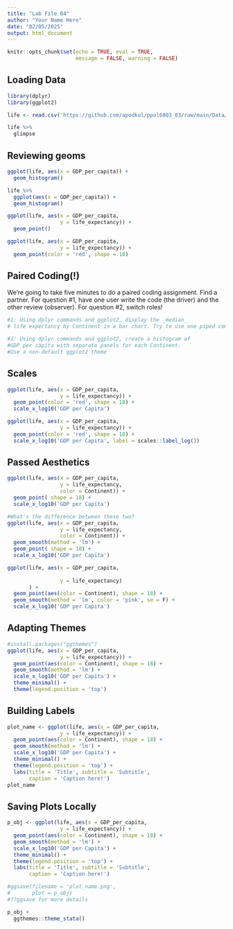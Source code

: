 ```yaml
---
title: "Lab File 04"
author: "Your Name Here"
date: "02/05/2025"
output: html_document
---
```


```r
knitr::opts_chunk$set(echo = TRUE, eval = TRUE, 
                      message = FALSE, warning = FALSE)
```

## Loading Data
```r
library(dplyr)
library(ggplot2)

life <- read.csv('https://github.com/apodkul/ppol6803_03/raw/main/Data/life_expect.csv')

life %>% 
  glimpse
```

## Reviewing geoms
```r
ggplot(life, aes(x = GDP_per_capita)) + 
  geom_histogram()

life %>%
  ggplot(aes(x = GDP_per_capita)) + 
  geom_histogram()

ggplot(life, aes(x = GDP_per_capita, 
                 y = life_expectancy)) + 
  geom_point()

ggplot(life, aes(x = GDP_per_capita, 
                 y = life_expectancy)) + 
  geom_point(color = 'red', shape = 18)
```

## Paired Coding(!)
We're going to take five minutes to do a paired coding assignment. Find a partner. For question #1, have one user write the code (the driver) and the other review (observer). For question #2, switch roles! 

```r
#1: Using dplyr commands and ggplot2, display the _median_ 
# life expectancy by Continent in a bar chart. Try to use one piped command.

```

```r
#1: Using dplyr commands and ggplot2, create a histogram of 
#GDP per capita with separate panels for each Continent. 
#Use a non-default ggplot2 theme 

```

## Scales 
```r
ggplot(life, aes(x = GDP_per_capita, 
                 y = life_expectancy)) + 
  geom_point(color = 'red', shape = 18) + 
  scale_x_log10('GDP per Capita')

ggplot(life, aes(x = GDP_per_capita, 
                 y = life_expectancy)) + 
  geom_point(color = 'red', shape = 18) + 
  scale_x_log10('GDP per Capita', label = scales::label_log())


```

## Passed Aesthetics
```r
ggplot(life, aes(x = GDP_per_capita, 
                 y = life_expectancy, 
                 color = Continent)) + 
  geom_point( shape = 18) + 
  scale_x_log10('GDP per Capita')
```

```r
#What's the difference between these two?
ggplot(life, aes(x = GDP_per_capita, 
                 y = life_expectancy, 
                 color = Continent)) + 
  geom_smooth(method = 'lm') +
  geom_point( shape = 18) + 
  scale_x_log10('GDP per Capita')

ggplot(life, aes(x = GDP_per_capita, 
                 
                 y = life_expectancy)
       ) + 
  geom_point(aes(color = Continent), shape = 18) + 
  geom_smooth(method = 'lm', color = 'pink', se = F) +
  scale_x_log10('GDP per Capita')
```

## Adapting Themes 
```r
#install.packages("ggthemes")
ggplot(life, aes(x = GDP_per_capita, 
                 y = life_expectancy)) + 
  geom_point(aes(color = Continent), shape = 18) + 
  geom_smooth(method = 'lm') +
  scale_x_log10('GDP per Capita') + 
  theme_minimal() + 
  theme(legend.position = 'top')
```

## Building Labels
```r
plot_name <- ggplot(life, aes(x = GDP_per_capita, 
                 y = life_expectancy)) + 
  geom_point(aes(color = Continent), shape = 18) + 
  geom_smooth(method = 'lm') +
  scale_x_log10('GDP per Capita') + 
  theme_minimal() + 
  theme(legend.position = 'top') + 
  labs(title = 'Title', subtitle = 'Subtitle', 
       caption = 'Caption here!')
plot_name
```



## Saving Plots Locally
```r
p_obj <- ggplot(life, aes(x = GDP_per_capita, 
                 y = life_expectancy)) + 
  geom_point(aes(color = Continent), shape = 18) + 
  geom_smooth(method = 'lm') +
  scale_x_log10('GDP per Capita') + 
  theme_minimal() + 
  theme(legend.position = 'top') + 
  labs(title = 'Title', subtitle = 'Subtitle', 
       caption = 'Caption here!')

#ggsave(filename = 'plot_name.png', 
#       plot = p_obj)
#??ggsave for more details
```


```r
p_obj + 
  ggthemes::theme_stata()
```



